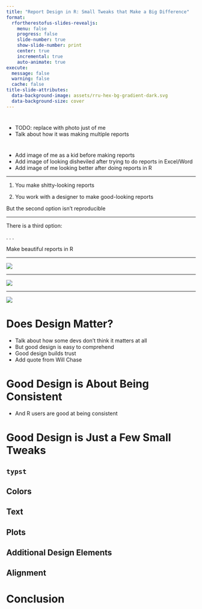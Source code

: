 ```yaml
---
title: "Report Design in R: Small Tweaks that Make a Big Difference"
format:
  rfortherestofus-slides-revealjs:
    menu: false
    progress: false
    slide-number: true
    show-slide-number: print
    center: true
    incremental: true
    auto-animate: true
execute: 
  message: false
  warning: false
  cache: false
title-slide-attributes:
  data-background-image: assets/rru-hex-bg-gradient-dark.svg
  data-background-size: cover
---
```


# {background-image="assets/david-kid.jpg" .inverse}

::: {.notes}
- TODO: replace with photo just of me
- Talk about how it was making multiple reports
:::

# {background-image="assets/david-disheviled.jpg" .inverse}


::: {.notes}
- Add image of me as a kid before making reports
- Add image of looking disheviled after trying to do reports in Excel/Word
- Add image of me looking better after doing reports in R
:::

---

1. You make shitty-looking reports

1. You work with a designer to make good-looking reports

::: {.notes}
But the second option isn't reproducible
:::

---

There is a third option:

. . .

Make beautiful reports in R

---


![](assets/psc-overview.png)

---

![](assets/ia2030-overview.png)

---

![](assets/cwp-overview.png)

# {background-image="assets/david-wedding.jpg" .inverse}

# Does Design Matter? {.inverse}

::: {.notes}
- Talk about how some devs don't think it matters at all
- But good design is easy to comprehend
- Good design builds trust
- Add quote from Will Chase
:::

# Good Design is About Being Consistent {background-image="assets/consistent.jpg" .inverse}

::: {.notes}
- And R users are good at being consistent
:::

# Good Design is Just a Few Small Tweaks {background-image="assets/tweaks.jpg" .inverse}

## `typst`

## Colors

## Text

## Plots

## Additional Design Elements

## Alignment

# Conclusion

